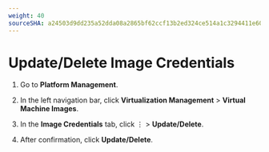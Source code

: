 ```yaml
---
weight: 40
sourceSHA: a24503d9dd235a52dda08a2865bf62ccf13b2ed324ce514a1c3294411e602e40
---
```


# Update/Delete Image Credentials

1. Go to **Platform Management**.

2. In the left navigation bar, click **Virtualization Management** > **Virtual Machine Images**.

3. In the **Image Credentials** tab, click ⋮ > **Update/Delete**.

4. After confirmation, click **Update/Delete**.
